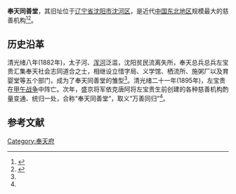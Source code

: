 '''奉天同善堂'''，其旧址位于[[辽宁省|辽宁省]][[沈阳市|沈阳市]][[沈河区|沈河区]]，是近代[[中国东北地区|中国东北地区]]规模最大的慈善机构<ref name="lswb">{{cite news |author=顾珍妮 |authorlink= |coauthors= |title=同善里 昔日辽宁最大的慈善机构 |url= |work=《辽沈晚报》 |publisher= |date=2010-07-16 |accessdate=2014-01-09 }}</ref><ref name="lsjx">{{cite journal |author=荆杰 |authorlink= |coauthors= |title=近代奉天同善堂救济事业述略(1881—1931) |journal=《历史教学》 |volume= |issue=12 |pages= |id= |url= |accessdate=2013-11-13 |quote= |date=2011年12月}}</ref>。

==历史沿革==
清光绪八年(1882年)，太子河、[[浑河|浑河]]泛滥，沈阳贫民流离失所，奉天总兵总兵左宝贵汇集奉天社会志同道合之士，相继设立惜字局、义学馆、栖流所、施粥厂以及育婴堂等五个部门，成为了奉天同善堂的雏型<ref name="lsjx"></ref>。清光绪二十一年(1895年)，左宝贵在[[甲午战争|甲午战争]]中阵亡。次年，盛京将军依克唐阿将左宝贵生前创建的各种慈善机构酌量变通、统归一处，合称“奉天同善堂”，取义“万善同归”<ref name="lsjx"></ref>。
==参考文献==
{{reflist}}
{{沈阳近代历史文化专题}}

[[Category:奉天府|Category:奉天府]]